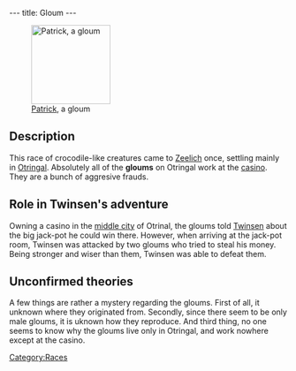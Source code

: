 ---
title: Gloum
---

[[Image:DVPATRIK.JPG|right|143px|thumb|[[Patrick]], a gloum]]

==Description==
This race of crocodile-like creatures came to [[Zeelich]] once, settling mainly in [[Otringal]]. Absolutely all of the '''gloums''' on Otringal work at the [[casino]]. They are a bunch of aggresive frauds.

==Role in Twinsen's adventure==
Owning a casino in the [[middle city]] of Otrinal, the gloums told [[Twinsen]] about the big jack-pot he could win there. However, when arriving at the jack-pot room, Twinsen was attacked by two gloums who tried to steal his money. Being stronger and wiser than them, Twinsen was able to defeat them.

==Unconfirmed theories==
A few things are rather a mystery regarding the gloums. First of all, it unknown where they originated from. Secondly, since there seem to be only male gloums, it is uknown how they reproduce. And third thing, no one seems to know why the gloums live only in Otringal, and work nowhere except at the casino.

[[Category:Races]]